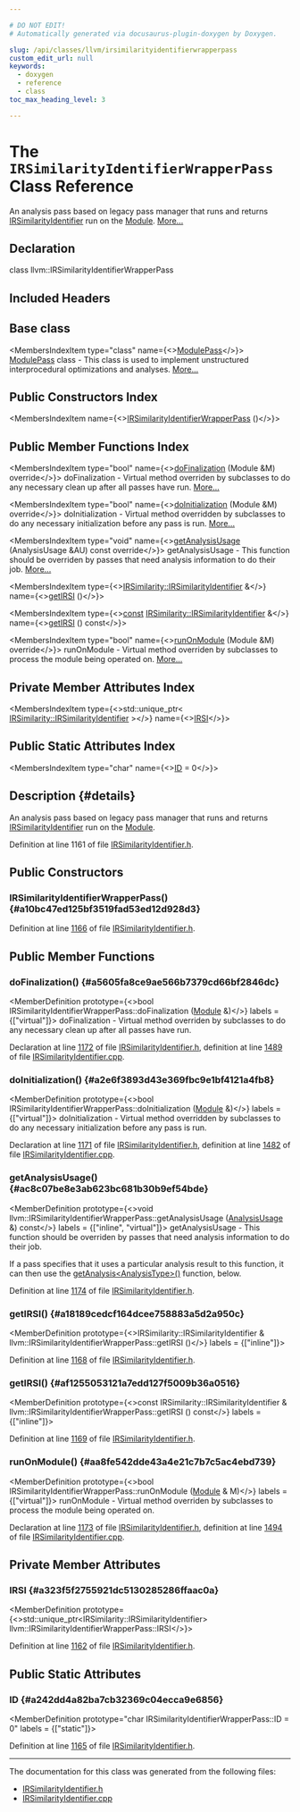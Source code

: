 ```yaml
---

# DO NOT EDIT!
# Automatically generated via docusaurus-plugin-doxygen by Doxygen.

slug: /api/classes/llvm/irsimilarityidentifierwrapperpass
custom_edit_url: null
keywords:
  - doxygen
  - reference
  - class
toc_max_heading_level: 3

---
```





# The `IRSimilarityIdentifierWrapperPass` Class Reference

<DoxygenPage pluginConfig={pluginConfig}>

An analysis pass based on legacy pass manager that runs and returns <a href="/docs/api/classes/llvm/irsimilarity/irsimilarityidentifier">IRSimilarityIdentifier</a> run on the <a href="/docs/api/classes/llvm/module">Module</a>. <a href="#details">More...</a>

## Declaration

<CodeBlock>class llvm::IRSimilarityIdentifierWrapperPass</CodeBlock>

## Included Headers

<IncludesList>
<IncludesListItem
  filePath="llvm/Analysis/IRSimilarityIdentifier.h"
  permalink="/docs/api/files/include/include/llvm/include/llvm/analysis/irsimilarityidentifier-h"
  isLocal="true" />
</IncludesList>

## Base class

<MembersIndex>

<MembersIndexItem
  type="class"
  name={<><a href="/docs/api/classes/llvm/modulepass">ModulePass</a></>}>
<a href="/docs/api/classes/llvm/modulepass">ModulePass</a> class - This class is used to implement unstructured interprocedural optimizations and analyses. <a href="/docs/api/classes/llvm/modulepass/#details">More...</a>
</MembersIndexItem>

</MembersIndex>

## Public Constructors Index

<MembersIndex>

<MembersIndexItem
  name={<><a href="#a10bc47ed125bf3519fad53ed12d928d3">IRSimilarityIdentifierWrapperPass</a> ()</>}>
</MembersIndexItem>

</MembersIndex>

## Public Member Functions Index

<MembersIndex>

<MembersIndexItem
  type="bool"
  name={<><a href="#a5605fa8ce9ae566b7379cd66bf2846dc">doFinalization</a> (Module &amp;M) override</>}>
doFinalization - Virtual method overriden by subclasses to do any necessary clean up after all passes have run. <a href="#a5605fa8ce9ae566b7379cd66bf2846dc">More...</a>
</MembersIndexItem>

<MembersIndexItem
  type="bool"
  name={<><a href="#a2e6f3893d43e369fbc9e1bf4121a4fb8">doInitialization</a> (Module &amp;M) override</>}>
doInitialization - Virtual method overridden by subclasses to do any necessary initialization before any pass is run. <a href="#a2e6f3893d43e369fbc9e1bf4121a4fb8">More...</a>
</MembersIndexItem>

<MembersIndexItem
  type="void"
  name={<><a href="#ac8c07be8e3ab623bc681b30b9ef54bde">getAnalysisUsage</a> (AnalysisUsage &amp;AU) const override</>}>
getAnalysisUsage - This function should be overriden by passes that need analysis information to do their job. <a href="#ac8c07be8e3ab623bc681b30b9ef54bde">More...</a>
</MembersIndexItem>

<MembersIndexItem
  type={<><a href="/docs/api/classes/llvm/irsimilarity/irsimilarityidentifier">IRSimilarity::IRSimilarityIdentifier</a> &amp;</>}
  name={<><a href="#a18189cedcf164dcee758883a5d2a950c">getIRSI</a> ()</>}>
</MembersIndexItem>

<MembersIndexItem
  type={<><a href="/docs/api/files/lib/lib/target/lib/target/aarch64/aarch64promoteconstant-cpp/#a90f8350fecae261c25be85d38b451bff">const</a> <a href="/docs/api/classes/llvm/irsimilarity/irsimilarityidentifier">IRSimilarity::IRSimilarityIdentifier</a> &amp;</>}
  name={<><a href="#af1255053121a7edd127f5009b36a0516">getIRSI</a> () const</>}>
</MembersIndexItem>

<MembersIndexItem
  type="bool"
  name={<><a href="#aa8fe542dde43a4e21c7b7c5ac4ebd739">runOnModule</a> (Module &amp;M) override</>}>
runOnModule - Virtual method overriden by subclasses to process the module being operated on. <a href="#aa8fe542dde43a4e21c7b7c5ac4ebd739">More...</a>
</MembersIndexItem>

</MembersIndex>

## Private Member Attributes Index

<MembersIndex>

<MembersIndexItem
  type={<>std::unique&#95;ptr&lt; <a href="/docs/api/classes/llvm/irsimilarity/irsimilarityidentifier">IRSimilarity::IRSimilarityIdentifier</a> &gt;</>}
  name={<><a href="#a323f5f2755921dc5130285286ffaac0a">IRSI</a></>}>
</MembersIndexItem>

</MembersIndex>

## Public Static Attributes Index

<MembersIndex>

<MembersIndexItem
  type="char"
  name={<><a href="#a242dd4a82ba7cb32369c04ecca9e6856">ID</a> = 0</>}>
</MembersIndexItem>

</MembersIndex>

## Description {#details}

An analysis pass based on legacy pass manager that runs and returns <a href="/docs/api/classes/llvm/irsimilarity/irsimilarityidentifier">IRSimilarityIdentifier</a> run on the <a href="/docs/api/classes/llvm/module">Module</a>.

Definition at line 1161 of file <a href="/docs/api/files/include/include/llvm/include/llvm/analysis/irsimilarityidentifier-h">IRSimilarityIdentifier.h</a>.

<SectionDefinition>

## Public Constructors

### IRSimilarityIdentifierWrapperPass() {#a10bc47ed125bf3519fad53ed12d928d3}

<MemberDefinition
  prototype="llvm::IRSimilarityIdentifierWrapperPass::IRSimilarityIdentifierWrapperPass ()">

Definition at line <a href="/docs/api/files/include/include/llvm/include/llvm/analysis/irsimilarityidentifier-h/#l01166">1166</a> of file <a href="/docs/api/files/include/include/llvm/include/llvm/analysis/irsimilarityidentifier-h">IRSimilarityIdentifier.h</a>.
</MemberDefinition>

</SectionDefinition>

<SectionDefinition>

## Public Member Functions

### doFinalization() {#a5605fa8ce9ae566b7379cd66bf2846dc}

<MemberDefinition
  prototype={<>bool IRSimilarityIdentifierWrapperPass::doFinalization (<a href="/docs/api/classes/llvm/module">Module</a> &amp;)</>}
  labels = {["virtual"]}>
doFinalization - Virtual method overriden by subclasses to do any necessary clean up after all passes have run.

Declaration at line <a href="/docs/api/files/include/include/llvm/include/llvm/analysis/irsimilarityidentifier-h/#l01172">1172</a> of file <a href="/docs/api/files/include/include/llvm/include/llvm/analysis/irsimilarityidentifier-h">IRSimilarityIdentifier.h</a>, definition at line <a href="/docs/api/files/lib/lib/analysis/irsimilarityidentifier-cpp/#l01489">1489</a> of file <a href="/docs/api/files/lib/lib/analysis/irsimilarityidentifier-cpp">IRSimilarityIdentifier.cpp</a>.
</MemberDefinition>

### doInitialization() {#a2e6f3893d43e369fbc9e1bf4121a4fb8}

<MemberDefinition
  prototype={<>bool IRSimilarityIdentifierWrapperPass::doInitialization (<a href="/docs/api/classes/llvm/module">Module</a> &amp;)</>}
  labels = {["virtual"]}>
doInitialization - Virtual method overridden by subclasses to do any necessary initialization before any pass is run.

Declaration at line <a href="/docs/api/files/include/include/llvm/include/llvm/analysis/irsimilarityidentifier-h/#l01171">1171</a> of file <a href="/docs/api/files/include/include/llvm/include/llvm/analysis/irsimilarityidentifier-h">IRSimilarityIdentifier.h</a>, definition at line <a href="/docs/api/files/lib/lib/analysis/irsimilarityidentifier-cpp/#l01482">1482</a> of file <a href="/docs/api/files/lib/lib/analysis/irsimilarityidentifier-cpp">IRSimilarityIdentifier.cpp</a>.
</MemberDefinition>

### getAnalysisUsage() {#ac8c07be8e3ab623bc681b30b9ef54bde}

<MemberDefinition
  prototype={<>void llvm::IRSimilarityIdentifierWrapperPass::getAnalysisUsage (<a href="/docs/api/classes/llvm/analysisusage">AnalysisUsage</a> &amp;) const</>}
  labels = {["inline", "virtual"]}>
getAnalysisUsage - This function should be overriden by passes that need analysis information to do their job.

If a pass specifies that it uses a particular analysis result to this function, it can then use the <a href="/docs/api/classes/llvm/pass/#a4863e5e463fb79955269fbf7fbf52b80">getAnalysis&lt;AnalysisType&gt;()</a> function, below.

Definition at line <a href="/docs/api/files/include/include/llvm/include/llvm/analysis/irsimilarityidentifier-h/#l01174">1174</a> of file <a href="/docs/api/files/include/include/llvm/include/llvm/analysis/irsimilarityidentifier-h">IRSimilarityIdentifier.h</a>.
</MemberDefinition>

### getIRSI() {#a18189cedcf164dcee758883a5d2a950c}

<MemberDefinition
  prototype={<>IRSimilarity::IRSimilarityIdentifier &amp; llvm::IRSimilarityIdentifierWrapperPass::getIRSI ()</>}
  labels = {["inline"]}>

Definition at line <a href="/docs/api/files/include/include/llvm/include/llvm/analysis/irsimilarityidentifier-h/#l01168">1168</a> of file <a href="/docs/api/files/include/include/llvm/include/llvm/analysis/irsimilarityidentifier-h">IRSimilarityIdentifier.h</a>.
</MemberDefinition>

### getIRSI() {#af1255053121a7edd127f5009b36a0516}

<MemberDefinition
  prototype={<>const IRSimilarity::IRSimilarityIdentifier &amp; llvm::IRSimilarityIdentifierWrapperPass::getIRSI () const</>}
  labels = {["inline"]}>

Definition at line <a href="/docs/api/files/include/include/llvm/include/llvm/analysis/irsimilarityidentifier-h/#l01169">1169</a> of file <a href="/docs/api/files/include/include/llvm/include/llvm/analysis/irsimilarityidentifier-h">IRSimilarityIdentifier.h</a>.
</MemberDefinition>

### runOnModule() {#aa8fe542dde43a4e21c7b7c5ac4ebd739}

<MemberDefinition
  prototype={<>bool IRSimilarityIdentifierWrapperPass::runOnModule (<a href="/docs/api/classes/llvm/module">Module</a> &amp; M)</>}
  labels = {["virtual"]}>
runOnModule - Virtual method overriden by subclasses to process the module being operated on.

Declaration at line <a href="/docs/api/files/include/include/llvm/include/llvm/analysis/irsimilarityidentifier-h/#l01173">1173</a> of file <a href="/docs/api/files/include/include/llvm/include/llvm/analysis/irsimilarityidentifier-h">IRSimilarityIdentifier.h</a>, definition at line <a href="/docs/api/files/lib/lib/analysis/irsimilarityidentifier-cpp/#l01494">1494</a> of file <a href="/docs/api/files/lib/lib/analysis/irsimilarityidentifier-cpp">IRSimilarityIdentifier.cpp</a>.
</MemberDefinition>

</SectionDefinition>

<SectionDefinition>

## Private Member Attributes

### IRSI {#a323f5f2755921dc5130285286ffaac0a}

<MemberDefinition
  prototype={<>std::unique&#95;ptr&lt;IRSimilarity::IRSimilarityIdentifier&gt; llvm::IRSimilarityIdentifierWrapperPass::IRSI</>}>

Definition at line <a href="/docs/api/files/include/include/llvm/include/llvm/analysis/irsimilarityidentifier-h/#l01162">1162</a> of file <a href="/docs/api/files/include/include/llvm/include/llvm/analysis/irsimilarityidentifier-h">IRSimilarityIdentifier.h</a>.
</MemberDefinition>

</SectionDefinition>

<SectionDefinition>

## Public Static Attributes

### ID {#a242dd4a82ba7cb32369c04ecca9e6856}

<MemberDefinition
  prototype="char IRSimilarityIdentifierWrapperPass::ID = 0"
  labels = {["static"]}>

Definition at line <a href="/docs/api/files/include/include/llvm/include/llvm/analysis/irsimilarityidentifier-h/#l01165">1165</a> of file <a href="/docs/api/files/include/include/llvm/include/llvm/analysis/irsimilarityidentifier-h">IRSimilarityIdentifier.h</a>.
</MemberDefinition>

</SectionDefinition>

<hr/>

The documentation for this class was generated from the following files:

<ul>
<li><a href="/docs/api/files/include/include/llvm/include/llvm/analysis/irsimilarityidentifier-h">IRSimilarityIdentifier.h</a></li>
<li><a href="/docs/api/files/lib/lib/analysis/irsimilarityidentifier-cpp">IRSimilarityIdentifier.cpp</a></li>
</ul>

</DoxygenPage>

